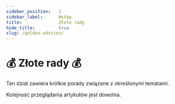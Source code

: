 ```yaml
---
sidebar_position:	1
sidebar_label:		Wstęp
title:				Złote rady
hide_title:			true
slug: /golden-advices/
---
```


# 💰 Złote rady 💰

Ten dział zawiera krótkie porady związane z określonymi tematami.

Kolejność przeglądania artykułów jest dowolna.